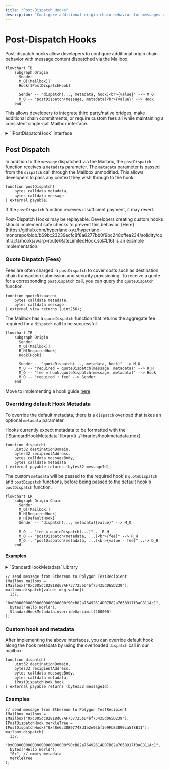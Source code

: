 ```yaml
---
title: "Post-Dispatch Hooks"
description: "Configure additional origin chain behavior for messages dispatched via the Mailbox using post-dispatch hooks"
---
```


# Post-Dispatch Hooks

Post-dispatch hooks allow developers to configure additional origin chain behavior with message content dispatched via the Mailbox.

```mermaid
flowchart TB
    subgraph Origin
      Sender
      M_O[(Mailbox)]
      Hook[IPostDispatchHook]

      Sender -- "dispatch(..., metadata, hook)<br>{value}" --> M_O
      M_O -- "postDispatch(message, metadata)<br>{value}" --> Hook
    end
```

This allows developers to integrate third party/native bridges, make additional chain commitments, or require custom fees all while maintaining a consistent single-call Mailbox interface.

<Details>
<summary>`IPostDispatchHook` Interface</summary>

```solidity
interface IPostDispatchHook {
    function hookType() external view returns (uint8);
    function supportsMetadata(bytes calldata metadata) external view returns (bool);
    function requiredGas(bytes calldata message) external view returns (uint256);
    function postDispatch(bytes calldata metadata, bytes calldata message) external payable;
    function quoteDispatch(bytes calldata metadata, bytes calldata message) external view returns (uint256);
}
```

</Details>

## Post Dispatch

In addition to the `message` dispatched via the Mailbox, the `postDispatch` function receives a `metadata` parameter. The `metadata` parameter is passed from the `dispatch` call through the Mailbox unmodified. This allows developers to pass any context they wish through to the hook.

```solidity
function postDispatch(
    bytes calldata metadata,
    bytes calldata message
) external payable;
```

If the `postDispatch` function receives insufficient payment, it may revert.

<Info>
  Post-Dispatch Hooks may be replayable. Developers creating custom hooks should
  implement safe checks to prevent this behavior.
  [Here](https://github.com/hyperlane-xyz/hyperlane-monorepo/blob/b69bc23239ecfc8f8a6277bb0f9bc248cffea234/solidity/contracts/hooks/warp-route/RateLimitedHook.sol#L16)
  is an example implementation.
</Info>

### Quote Dispatch (Fees)

Fees are often charged in `postDispatch` to cover costs such as destination chain transaction submission and security provisioning. To receive a quote for a corresponding `postDispatch` call, you can query the `quoteDispatch` function.

```solidity
function quoteDispatch(
    bytes calldata metadata,
    bytes calldata message
) external view returns (uint256);
```

The Mailbox has a `quoteDispatch` function that returns the aggregate fee required for a `dispatch` call to be successful.

```mermaid
flowchart TB
    subgraph Origin
      Sender
      M_O[(Mailbox)]
      R_H[RequiredHook]
      Hook[Hook]

      Sender -- "quoteDispatch(..., metadata, hook)" --> M_O
      M_O -- "required = quoteDispatch(message, metadata)" --> R_H
      M_O -- "fee = hook.quoteDispatch(message, metadata)" --> Hook
      M_O -- "required + fee" --> Sender
    end
```

Move to implementing a hook guide [here](../../guides/create-custom-hook-and-ism.mdx)

### Overriding default Hook Metadata

To override the default metadata, there is a `dispatch` overload that takes an optional `metadata` parameter.

<Info>
  Hooks currently expect metadata to be formatted with the
  [`StandardHookMetadata` library](../libraries/hookmetadata.mdx).
</Info>

```solidity
function dispatch(
    uint32 destinationDomain,
    bytes32 recipientAddress,
    bytes calldata messageBody,
    bytes calldata metadata
) external payable returns (bytes32 messageId);
```

The custom `metadata` will be passed to the required hook's `quoteDispatch` and `postDispatch` functions, before being passed to the default hook's `postDispatch` function.

```mermaid
flowchart LR
    subgraph Origin Chain
      Sender
      M_O[(Mailbox)]
      R_H[RequiredHook]
      D_H[DefaultHook]
      Sender -- "dispatch(..., metadata){value}" --> M_O

      M_O -. "fee = quoteDispatch(...)" .- R_H
      M_O -- "postDispatch(metadata, ...)<br>{fee}" --> R_H
      M_O -. "postDispatch(metadata, ...)<br>{value - fee}" ..-> D_H
    end
```

#### Examples

<Details>
<summary>`StandardHookMetadata` Library</summary>

```solidity
library StandardHookMetadata {
    function overrideGasLimit(uint256 gasLimit) internal pure returns (bytes memory) {
        return abi.encode(gasLimit);
    }

    function overrideGasLimitAndRefundAddress(
        uint256 gasLimit,
        address refundAddress
    ) internal pure returns (bytes memory) {
        return abi.encode(gasLimit, refundAddress);
    }
}
```

</Details>

```solidity
// send message from Ethereum to Polygon TestRecipient
IMailbox mailbox = IMailbox("0xc005dc82818d67AF737725bD4bf75435d065D239");
mailbox.dispatch{value: msg.value}(
  137,
  "0x000000000000000000000000f90cB82a76492614D07B82a7658917f3aC811Ac1",
  bytes("Hello World"),
  StandardHookMetadata.overrideGasLimit(200000)
);
```

### Custom hook and metadata

After implementing the above interfaces, you can override default hook along the hook metadata by using the overloaded `dispatch` call in our mailbox:

```solidity
function dispatch(
    uint32 destinationDomain,
    bytes32 recipientAddress,
    bytes calldata messageBody,
    bytes calldata metadata,
    IPostDispatchHook hook
) external payable returns (bytes32 messageId);
```

### Examples

```solidity
// send message from Ethereum to Polygon TestRecipient
IMailbox mailbox = IMailbox("0xc005dc82818d67AF737725bD4bf75435d065D239");
IPostDispatchHook merkleTree = IPostDispatchHook("0x48e6c30B97748d1e2e03bf3e9FbE3890ca5f8B11");
mailbox.dispatch(
  137,
  "0x000000000000000000000000f90cB82a76492614D07B82a7658917f3aC811Ac1",
  bytes("Hello World"),
  "0x", // empty metadata
  merkleTree
);
```
